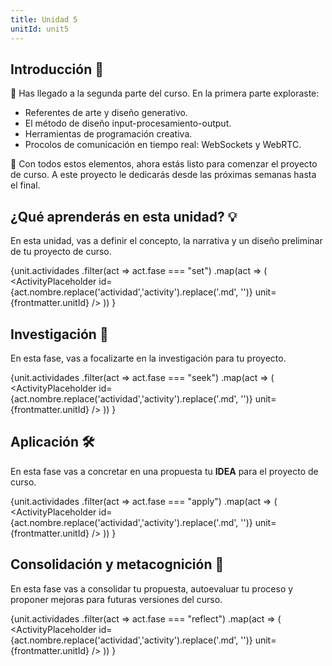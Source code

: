 ```yaml
---
title: Unidad 5
unitId: unit5
---
```




## Introducción 📜

📌 Has llegado a la segunda parte del curso. En la primera parte exploraste:

- Referentes de arte y diseño generativo.
- El método de diseño input-procesamiento-output.
- Herramientas de programación creativa.
- Procolos de comunicación en tiempo real: WebSockets y WebRTC.

📌 Con todos estos elementos, ahora estás listo para comenzar el proyecto de curso. 
A este proyecto le dedicarás desde las próximas semanas hasta el final.

## ¿Qué aprenderás en esta unidad? 💡

En esta unidad, vas a definir el concepto, la narrativa y un diseño preliminar de 
tu proyecto de curso. 

{unit.actividades
  .filter(act => act.fase === "set")
  .map(act => (
    <ActivityPlaceholder 
      id={act.nombre.replace('actividad','activity').replace('.md', '')} 
      unit={frontmatter.unitId} 
    />
  ))
}

## Investigación 🔎

En esta fase, vas a focalizarte en la investigación para tu proyecto.

{unit.actividades
  .filter(act => act.fase === "seek")
  .map(act => (
    <ActivityPlaceholder 
      id={act.nombre.replace('actividad','activity').replace('.md', '')} 
      unit={frontmatter.unitId}
    />
  ))
}

## Aplicación 🛠

En esta fase vas a concretar en una propuesta tu **IDEA** para 
el proyecto de curso.

{unit.actividades
  .filter(act => act.fase === "apply")
  .map(act => (
    <ActivityPlaceholder 
      id={act.nombre.replace('actividad','activity').replace('.md', '')} 
      unit={frontmatter.unitId} 
    />
  ))
}

## Consolidación y metacognición 🤔

En esta fase vas a consolidar tu propuesta, autoevaluar tu proceso y proponer 
mejoras para futuras versiones del curso.

{unit.actividades
  .filter(act => act.fase === "reflect")
  .map(act => (
    <ActivityPlaceholder 
      id={act.nombre.replace('actividad','activity').replace('.md', '')} 
      unit={frontmatter.unitId} 
    />
  ))
}